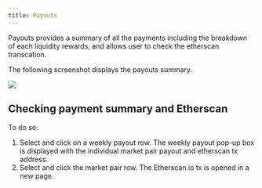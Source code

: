 ```yaml
---
title: Payouts
---
```


Payouts provides a summary of all the payments including the breakdown of each liquidity rewards, and allows user to check the etherscan transcation.

The following screenshot displays the payouts summary.

![](/img/payouts.png)

## Checking payment summary and Etherscan

To do so:

1. Select and click on a weekly payout row. The weekly payout pop-up box is displayed with the individual market pair payout and etherscan tx address.
2. Select and click the market pair row. The Etherscan.io tx is opened in a new page.
